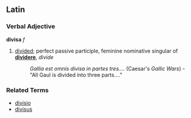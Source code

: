 ==Latin==
===Verbal Adjective===
'''divisa''' ''f''

# [[divided]]; perfect passive participle, feminine nominative singular of '''[[dividere]]''', ''divide'' 
#: ''Gallia est omnis divisa in partes tres....'' (Caesar's ''Gallic Wars'') - "All Gaul is divided into three parts...."

===Related Terms===
*[[divisio]]
*[[divisus]]